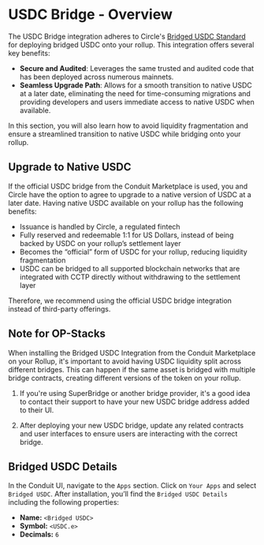 
# USDC Bridge - Overview

The USDC Bridge integration adheres to Circle's [Bridged USDC Standard](https://www.circle.com/en/bridged-usdc) for deploying bridged USDC onto your rollup. This integration offers several key benefits:

- **Secure and Audited**: Leverages the same trusted and audited code that has been deployed across numerous mainnets.
- **Seamless Upgrade Path**: Allows for a smooth transition to native USDC at a later date, eliminating the need for time-consuming migrations and providing developers and users immediate access to native USDC when available.

In this section, you will also learn how to avoid liquidity fragmentation and ensure a streamlined transition to native USDC while bridging onto your rollup.

## Upgrade to Native USDC

If the official USDC bridge from the Conduit Marketplace is used, you and Circle have the option to agree to upgrade to a native version of USDC at a later date. Having native USDC available on your rollup has the following benefits:

- Issuance is handled by Circle, a regulated fintech
- Fully reserved and redeemable 1:1 for US Dollars, instead of being backed by USDC on your rollup’s settlement layer
- Becomes the “official” form of USDC for your rollup, reducing liquidity fragmentation
- USDC can be bridged to all supported blockchain networks that are integrated with CCTP directly without withdrawing to the settlement layer

Therefore, we recommend using the official USDC bridge integration instead of third-party offerings.

## Note for OP-Stacks

When installing the Bridged USDC Integration from the Conduit Marketplace on your Rollup, it's important to avoid having USDC liquidity split across different bridges. This can happen if the same asset is bridged with multiple bridge contracts, creating different versions of the token on your rollup.

1. If you're using SuperBridge or another bridge provider, it's a good idea to contact their support to have your new USDC bridge address added to their UI.

2. After deploying your new USDC bridge, update any related contracts and user interfaces to ensure users are interacting with the correct bridge.

## Bridged USDC Details

In the Conduit UI, navigate to the `Apps` section. Click on `Your Apps` and select `Bridged USDC`. After installation, you’ll find the `Bridged USDC Details` including the following properties:

- **Name:** `<Bridged USDC>`
- **Symbol:** `<USDC.e>`
- **Decimals:** `6`
